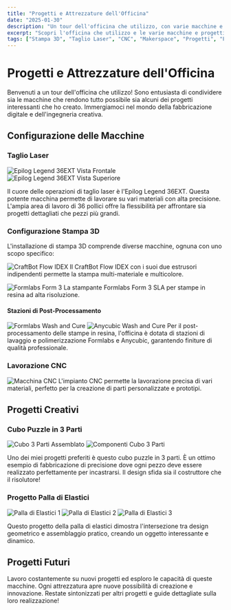 ```yaml
---
title: "Progetti e Attrezzature dell'Officina"
date: "2025-01-30"
description: "Un tour dell'officina che utilizzo, con varie macchine e progetti creativi, tra cui stampa 3D, taglio laser e lavorazione CNC."
excerpt: "Scopri l'officina che utilizzo e le varie macchine e progetti creativi su cui lavoro, dal taglio laser alla stampa 3D alla lavorazione CNC. Guarda alcuni dei miei progetti preferiti, tra cui un cubo puzzle in 3 parti e costruzioni geometriche con elastici."
tags: ["Stampa 3D", "Taglio Laser", "CNC", "Makerspace", "Progetti", "Fabbricazione Digitale", "Prototipazione", "Ingegneria"]
---
```


# Progetti e Attrezzature dell'Officina

Benvenuti a un tour dell'officina che utilizzo! Sono entusiasta di condividere sia le macchine che rendono tutto possibile sia alcuni dei progetti interessanti che ho creato. Immergiamoci nel mondo della fabbricazione digitale e dell'ingegneria creativa.

## Configurazione delle Macchine

### Taglio Laser
![Epilog Legend 36EXT Vista Frontale](/Images/Projekte+Maschinen/Epilog%20Legend%2036EXT%20Full%20Front%20View.jpg)
![Epilog Legend 36EXT Vista Superiore](/Images/Projekte+Maschinen/Epilog%20Legend%2036EXT%20Upper%20View.jpg)

Il cuore delle operazioni di taglio laser è l'Epilog Legend 36EXT. Questa potente macchina permette di lavorare su vari materiali con alta precisione. L'ampia area di lavoro di 36 pollici offre la flessibilità per affrontare sia progetti dettagliati che pezzi più grandi.

### Configurazione Stampa 3D

L'installazione di stampa 3D comprende diverse macchine, ognuna con uno scopo specifico:

![CraftBot Flow IDEX](/Images/Projekte+Maschinen/craftbot%20flow%20idex%20closeup.jpg)
Il CraftBot Flow IDEX con i suoi due estrusori indipendenti permette la stampa multi-materiale e multicolore.

![Formlabs Form 3](/Images/Projekte+Maschinen/Formlabs%203%20closeup.jpg)
La stampante Formlabs Form 3 SLA per stampe in resina ad alta risoluzione.

#### Stazioni di Post-Processamento
![Formlabs Wash and Cure](/Images/Projekte+Maschinen/formlabs%20wash%20and%20cure%20closeup.jpg)
![Anycubic Wash and Cure](/Images/Projekte+Maschinen/Anycubic%20wash%20and%20cure%20closeup.jpg)
Per il post-processamento delle stampe in resina, l'officina è dotata di stazioni di lavaggio e polimerizzazione Formlabs e Anycubic, garantendo finiture di qualità professionale.

### Lavorazione CNC
![Macchina CNC](/Images/Projekte+Maschinen/CNC%20closeup.jpg)
L'impianto CNC permette la lavorazione precisa di vari materiali, perfetto per la creazione di parti personalizzate e prototipi.

## Progetti Creativi

### Cubo Puzzle in 3 Parti
![Cubo 3 Parti Assemblato](/Images/Projekte+Maschinen/3%20Part%20knot%20Würfel%2C%20zussamengesetzt.jpg)
![Componenti Cubo 3 Parti](/Images/Projekte+Maschinen/3%20Part%20knot%20Würfel%2C%20einzelteile.jpg)

Uno dei miei progetti preferiti è questo cubo puzzle in 3 parti. È un ottimo esempio di fabbricazione di precisione dove ogni pezzo deve essere realizzato perfettamente per incastrarsi. Il design sfida sia il costruttore che il risolutore!

### Progetto Palla di Elastici
![Palla di Elastici 1](/Images/Projekte+Maschinen/Gummiband%20Ball%201.jpg)
![Palla di Elastici 2](/Images/Projekte+Maschinen/Gummiband%20Ball%202.jpg)
![Palla di Elastici 3](/Images/Projekte+Maschinen/Gummiband%20Ball%203.jpg)

Questo progetto della palla di elastici dimostra l'intersezione tra design geometrico e assemblaggio pratico, creando un oggetto interessante e dinamico.

## Progetti Futuri

Lavoro costantemente su nuovi progetti ed esploro le capacità di queste macchine. Ogni attrezzatura apre nuove possibilità di creazione e innovazione. Restate sintonizzati per altri progetti e guide dettagliate sulla loro realizzazione! 